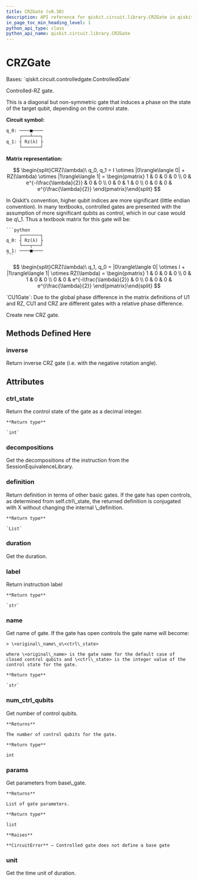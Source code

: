 ```yaml
---
title: CRZGate (v0.30)
description: API reference for qiskit.circuit.library.CRZGate in qiskit v0.30
in_page_toc_min_heading_level: 1
python_api_type: class
python_api_name: qiskit.circuit.library.CRZGate
---
```


# CRZGate

<Class id="qiskit.circuit.library.CRZGate" isDedicatedPage={true} github="https://github.com/qiskit/qiskit/tree/stable/0.18/qiskit/circuit/library/standard_gates/rz.py" signature="CRZGate(theta, label=None, ctrl_state=None)" modifiers="class">
  Bases: `qiskit.circuit.controlledgate.ControlledGate`

  Controlled-RZ gate.

  This is a diagonal but non-symmetric gate that induces a phase on the state of the target qubit, depending on the control state.

  **Circuit symbol:**

  ```python
  q_0: ────■────
       ┌───┴───┐
  q_1: ┤ Rz(λ) ├
       └───────┘
  ```

  **Matrix representation:**

$$
\begin{split}CRZ(\lambda)\ q_0, q_1 =
I \otimes |0\rangle\langle 0| + RZ(\lambda) \otimes |1\rangle\langle 1| =
\begin{pmatrix}
1 & 0 & 0 & 0 \\
0 & e^{-i\frac{\lambda}{2}} & 0 & 0 \\
0 & 0 & 1 & 0 \\
0 & 0 & 0 & e^{i\frac{\lambda}{2}}
\end{pmatrix}\end{split}
$$

  <Admonition title="Note" type="note">
    In Qiskit’s convention, higher qubit indices are more significant (little endian convention). In many textbooks, controlled gates are presented with the assumption of more significant qubits as control, which in our case would be q\_1. Thus a textbook matrix for this gate will be:

    ```python
         ┌───────┐
    q_0: ┤ Rz(λ) ├
         └───┬───┘
    q_1: ────■────
    ```

$$
\begin{split}CRZ(\lambda)\ q_1, q_0 =
|0\rangle\langle 0| \otimes I + |1\rangle\langle 1| \otimes RZ(\lambda) =
\begin{pmatrix}
1 & 0 & 0 & 0 \\
0 & 1 & 0 & 0 \\
0 & 0 & e^{-i\frac{\lambda}{2}} & 0 \\
0 & 0 & 0 & e^{i\frac{\lambda}{2}}
\end{pmatrix}\end{split}
$$
  </Admonition>

  <Admonition title="See also" type="note">
    `CU1Gate`: Due to the global phase difference in the matrix definitions of U1 and RZ, CU1 and CRZ are different gates with a relative phase difference.
  </Admonition>

  Create new CRZ gate.

  ## Methods Defined Here

  <span id="qiskit-circuit-library-crzgate-inverse" />

  ### inverse

  <Function id="qiskit.circuit.library.CRZGate.inverse" signature="CRZGate.inverse()">
    Return inverse CRZ gate (i.e. with the negative rotation angle).
  </Function>

  ## Attributes

  ### ctrl\_state

  <Attribute id="qiskit.circuit.library.CRZGate.ctrl_state">
    Return the control state of the gate as a decimal integer.

    **Return type**

    `int`
  </Attribute>

  ### decompositions

  <Attribute id="qiskit.circuit.library.CRZGate.decompositions">
    Get the decompositions of the instruction from the SessionEquivalenceLibrary.
  </Attribute>

  ### definition

  <Attribute id="qiskit.circuit.library.CRZGate.definition">
    Return definition in terms of other basic gates. If the gate has open controls, as determined from self.ctrl\_state, the returned definition is conjugated with X without changing the internal \_definition.

    **Return type**

    `List`
  </Attribute>

  ### duration

  <Attribute id="qiskit.circuit.library.CRZGate.duration">
    Get the duration.
  </Attribute>

  ### label

  <Attribute id="qiskit.circuit.library.CRZGate.label">
    Return instruction label

    **Return type**

    `str`
  </Attribute>

  ### name

  <Attribute id="qiskit.circuit.library.CRZGate.name">
    Get name of gate. If the gate has open controls the gate name will become:

    > \<original\_name\_o\<ctrl\_state>

    where \<original\_name> is the gate name for the default case of closed control qubits and \<ctrl\_state> is the integer value of the control state for the gate.

    **Return type**

    `str`
  </Attribute>

  ### num\_ctrl\_qubits

  <Attribute id="qiskit.circuit.library.CRZGate.num_ctrl_qubits">
    Get number of control qubits.

    **Returns**

    The number of control qubits for the gate.

    **Return type**

    int
  </Attribute>

  ### params

  <Attribute id="qiskit.circuit.library.CRZGate.params">
    Get parameters from base\_gate.

    **Returns**

    List of gate parameters.

    **Return type**

    list

    **Raises**

    **CircuitError** – Controlled gate does not define a base gate
  </Attribute>

  ### unit

  <Attribute id="qiskit.circuit.library.CRZGate.unit">
    Get the time unit of duration.
  </Attribute>
</Class>

